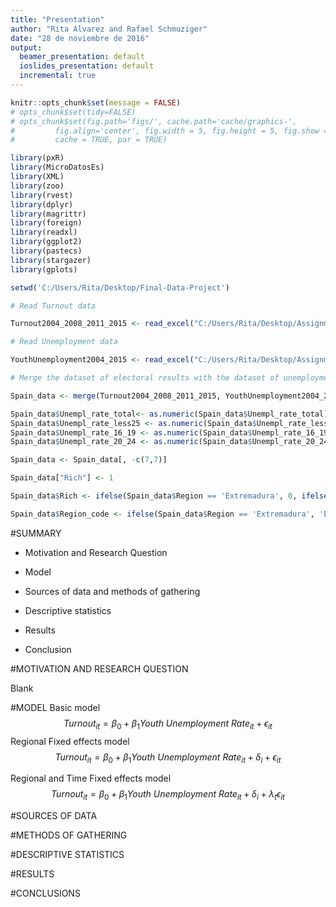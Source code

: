 ```yaml
---
title: "Presentation"
author: "Rita Alvarez and Rafael Schmuziger"
date: "28 de noviembre de 2016"
output:
  beamer_presentation: default
  ioslides_presentation: default
  incremental: true
---
```


```r
knitr::opts_chunk$set(message = FALSE)
# opts_chunk$set(tidy=FALSE)
# opts_chunk$set(fig.path='figs/', cache.path='cache/graphics-', 
#         fig.align='center', fig.width = 5, fig.height = 5, fig.show = 'hold',
#         cache = TRUE, par = TRUE)
```

```r
library(pxR)
library(MicroDatosEs)
library(XML)
library(zoo)
library(rvest)
library(dplyr)
library(magrittr)
library(foreign)
library(readxl)
library(ggplot2)
library(pastecs)
library(stargazer)
library(gplots)
```


```r
setwd('C:/Users/Rita/Desktop/Final-Data-Project')
```

```r
# Read Turnout data

Turnout2004_2008_2011_2015 <- read_excel("C:/Users/Rita/Desktop/Assignment-3/ElectionsResult_2015_2011_2008_2004.xlsx", col_names = TRUE)
```

```r
# Read Unemployment data

YouthUnemployment2004_2015 <- read_excel("C:/Users/Rita/Desktop/Assignment-3/YouthUnemployment2015_2011_2008_2004.xlsx", col_names = TRUE)
```

```r
# Merge the dataset of electoral results with the dataset of unemployment rates. Change columns as numeric and clean one column

Spain_data <- merge(Turnout2004_2008_2011_2015, YouthUnemployment2004_2015, by=c("Region","Year"), all=TRUE)

Spain_data$Unempl_rate_total<- as.numeric(Spain_data$Unempl_rate_total)
Spain_data$Unempl_rate_less25 <- as.numeric(Spain_data$Unempl_rate_less25)
Spain_data$Unempl_rate_16_19 <- as.numeric(Spain_data$Unempl_rate_16_19)
Spain_data$Unempl_rate_20_24 <- as.numeric(Spain_data$Unempl_rate_20_24)

Spain_data <- Spain_data[, -c(7,7)]

Spain_data["Rich"] <- 1 

Spain_data$Rich <- ifelse(Spain_data$Region == 'Extremadura', 0, ifelse(Spain_data$Region == 'Castilla_la_Mancha', 0, ifelse(Spain_data$Region == 'Murcia', 0, ifelse(Spain_data$Region == 'Canarias', 0, ifelse(Spain_data$Region == 'Galicia', 0, ifelse(Spain_data$Region == 'Comunitat_Valenciana', 0, ifelse(Spain_data$Region == 'Melilla', 0, ifelse(Spain_data$Region == 'Asturias', 0, ifelse(Spain_data$Region == 'Ceuta', 0, ifelse(Spain_data$Region == 'Castilla_y_Leon', 0, ifelse(Spain_data$Region == 'Andalucia', 0, 1)))))))))))

Spain_data$Region_code <- ifelse(Spain_data$Region == 'Extremadura', 'EX', ifelse(Spain_data$Region == 'Castilla_La_Mancha', 'CM', ifelse(Spain_data$Region == 'Murcia', 'MU', ifelse(Spain_data$Region == 'Canarias', 'IC', ifelse(Spain_data$Region == 'Galicia', 'GA', ifelse(Spain_data$Region == 'Comunitat_Valenciana', 'CV', ifelse(Spain_data$Region == 'Melilla', 'ME', ifelse(Spain_data$Region == 'Asturias', 'AS', ifelse(Spain_data$Region == 'Ceuta', 'CE', ifelse(Spain_data$Region == 'Castilla_y_Leon', 'CL', ifelse(Spain_data$Region == 'Andalucia', 'AN', ifelse(Spain_data$Region == 'Cantabria', 'CA', ifelse(Spain_data$Region == 'Baleares', 'IB', ifelse(Spain_data$Region == 'Aragon', 'AR', ifelse(Spain_data$Region == 'Catalunya', 'CT', ifelse(Spain_data$Region == 'Madrid', 'MA', ifelse(Spain_data$Region == 'Navarra', 'NV', ifelse(Spain_data$Region == 'Pais_Vasco', 'PV', ifelse(Spain_data$Region == 'La_Rioja', 'LR', NA)))))))))))))))))))
```

#SUMMARY

- Motivation and Research Question

- Model

- Sources of data and methods of gathering

- Descriptive statistics
  
- Results

- Conclusion


#MOTIVATION AND RESEARCH QUESTION

Blank


#MODEL
Basic model
$$
Turnout_{it}= \beta_{0}+\beta_{1}Youth\ Unemployment\ Rate_{it}+ \epsilon_{it}
$$
Regional Fixed effects model
$$
Turnout_{it}= \beta_{0}+\beta_{1}Youth\ Unemployment\ Rate_{it}+\delta_{i} + \epsilon_{it}
$$

Regional and Time Fixed effects model
$$
Turnout_{it}= \beta_{0}+\beta_{1}Youth\ Unemployment\ Rate_{it}+\delta_{i} +\lambda_{t} \epsilon_{it}
$$

#SOURCES OF DATA

#METHODS OF GATHERING

#DESCRIPTIVE STATISTICS

#RESULTS

#CONCLUSIONS